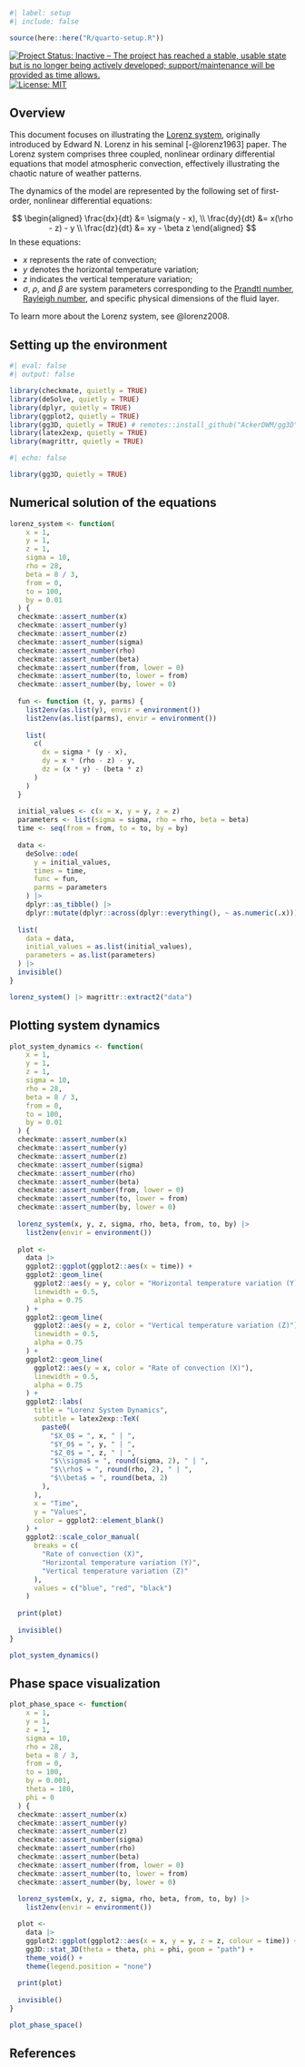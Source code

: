 ```r
#| label: setup
#| include: false

source(here::here("R/quarto-setup.R"))
```

<!-- badges: start -->
[![Project Status: Inactive – The project has reached a stable, usable state but is no longer being actively developed; support/maintenance will be provided as time allows.](https://www.repostatus.org/badges/latest/inactive.svg)](https://www.repostatus.org/#inactive)
[![License: MIT](https://img.shields.io/badge/license-MIT-green)](https://choosealicense.com/licenses/mit/)
<!-- badges: end -->

## Overview

This document focuses on illustrating the [Lorenz system](https://en.wikipedia.org/wiki/Lorenz_system), originally introduced by Edward N. Lorenz in his seminal [-@lorenz1963] paper. The Lorenz system comprises three coupled, nonlinear ordinary differential equations that model atmospheric convection, effectively illustrating the chaotic nature of weather patterns.

The dynamics of the model are represented by the following set of first-order, nonlinear differential equations:

$$
\begin{aligned}
\frac{dx}{dt} &= \sigma(y - x), \\
\frac{dy}{dt} &= x(\rho - z) - y \\
\frac{dz}{dt} &= xy - \beta z
\end{aligned}
$$
In these equations:

- $x$ represents the rate of convection;
- $y$ denotes the horizontal temperature variation;
- $z$ indicates the vertical temperature variation;
- $\sigma$, $\rho$, and $\beta$ are system parameters corresponding to the [Prandtl number](https://en.wikipedia.org/wiki/Prandtl_number), [Rayleigh number](https://en.wikipedia.org/wiki/Rayleigh_number), and specific physical dimensions of the fluid layer.

To learn more about the Lorenz system, see @lorenz2008.

## Setting up the environment

```r
#| eval: false
#| output: false

library(checkmate, quietly = TRUE)
library(deSolve, quietly = TRUE)
library(dplyr, quietly = TRUE)
library(ggplot2, quietly = TRUE)
library(gg3D, quietly = TRUE) # remotes::install_github("AckerDWM/gg3D")
library(latex2exp, quietly = TRUE)
library(magrittr, quietly = TRUE)
```

```r
#| echo: false

library(gg3D, quietly = TRUE)
```

## Numerical solution of the equations

```r
lorenz_system <- function(
    x = 1, 
    y = 1, 
    z = 1, 
    sigma = 10, 
    rho = 28, 
    beta = 8 / 3, 
    from = 0, 
    to = 100,
    by = 0.01
  ) {
  checkmate::assert_number(x)
  checkmate::assert_number(y)
  checkmate::assert_number(z)
  checkmate::assert_number(sigma)
  checkmate::assert_number(rho)
  checkmate::assert_number(beta)
  checkmate::assert_number(from, lower = 0)
  checkmate::assert_number(to, lower = from)
  checkmate::assert_number(by, lower = 0)
  
  fun <- function (t, y, parms) {
    list2env(as.list(y), envir = environment())
    list2env(as.list(parms), envir = environment())
    
    list(
      c(
        dx = sigma * (y - x),
        dy = x * (rho - z) - y,
        dz = (x * y) - (beta * z)
      )
    )
  }
  
  initial_values <- c(x = x, y = y, z = z)
  parameters <- list(sigma = sigma, rho = rho, beta = beta)
  time <- seq(from = from, to = to, by = by)
  
  data <- 
    deSolve::ode(
      y = initial_values,
      times = time, 
      func = fun,
      parms = parameters
    ) |>
    dplyr::as_tibble() |>
    dplyr::mutate(dplyr::across(dplyr::everything(), ~ as.numeric(.x)))
  
  list(
    data = data,
    initial_values = as.list(initial_values),
    parameters = as.list(parameters)
  ) |>
  invisible()
}
```

```r
lorenz_system() |> magrittr::extract2("data")
```

## Plotting system dynamics

```r
plot_system_dynamics <- function(
    x = 1, 
    y = 1, 
    z = 1, 
    sigma = 10, 
    rho = 28, 
    beta = 8 / 3, 
    from = 0, 
    to = 100,
    by = 0.01
  ) {
  checkmate::assert_number(x)
  checkmate::assert_number(y)
  checkmate::assert_number(z)
  checkmate::assert_number(sigma)
  checkmate::assert_number(rho)
  checkmate::assert_number(beta)
  checkmate::assert_number(from, lower = 0)
  checkmate::assert_number(to, lower = from)
  checkmate::assert_number(by, lower = 0)
  
  lorenz_system(x, y, z, sigma, rho, beta, from, to, by) |> 
    list2env(envir = environment())
  
  plot <- 
    data |>
    ggplot2::ggplot(ggplot2::aes(x = time)) +
    ggplot2::geom_line(
      ggplot2::aes(y = y, color = "Horizontal temperature variation (Y)"),
      linewidth = 0.5,
      alpha = 0.75
    ) +
    ggplot2::geom_line(
      ggplot2::aes(y = z, color = "Vertical temperature variation (Z)"),
      linewidth = 0.5,
      alpha = 0.75
    ) +
    ggplot2::geom_line(
      ggplot2::aes(y = x, color = "Rate of convection (X)"),
      linewidth = 0.5,
      alpha = 0.75
    ) +
    ggplot2::labs(
      title = "Lorenz System Dynamics",
      subtitle = latex2exp::TeX(
        paste0(
          "$X_0$ = ", x, " | ",
          "$Y_0$ = ", y, " | ",
          "$Z_0$ = ", z, " | ",
          "$\\sigma$ = ", round(sigma, 2), " | ",
          "$\\rho$ = ", round(rho, 2), " | ",
          "$\\beta$ = ", round(beta, 2)
        ),
      ),
      x = "Time", 
      y = "Values",
      color = ggplot2::element_blank()
    ) +
    ggplot2::scale_color_manual(
      breaks = c(
        "Rate of convection (X)", 
        "Horizontal temperature variation (Y)", 
        "Vertical temperature variation (Z)"
      ),
      values = c("blue", "red", "black")
    )
  
  print(plot)
  
  invisible()
}
```

```r
plot_system_dynamics()
```

## Phase space visualization

```r
plot_phase_space <- function(
    x = 1, 
    y = 1, 
    z = 1, 
    sigma = 10, 
    rho = 28, 
    beta = 8 / 3, 
    from = 0, 
    to = 100,
    by = 0.001,
    theta = 180,
    phi = 0
  ) {
  checkmate::assert_number(x)
  checkmate::assert_number(y)
  checkmate::assert_number(z)
  checkmate::assert_number(sigma)
  checkmate::assert_number(rho)
  checkmate::assert_number(beta)
  checkmate::assert_number(from, lower = 0)
  checkmate::assert_number(to, lower = from)
  checkmate::assert_number(by, lower = 0)
  
  lorenz_system(x, y, z, sigma, rho, beta, from, to, by) |> 
    list2env(envir = environment())

  plot <-
    data |>
    ggplot2::ggplot(ggplot2::aes(x = x, y = y, z = z, colour = time)) +
    gg3D::stat_3D(theta = theta, phi = phi, geom = "path") +
    theme_void() +
    theme(legend.position = "none")
  
  print(plot)
  
  invisible()
}
```

```r
plot_phase_space()
```

## References {.unnumbered}

::: {#refs}
:::
